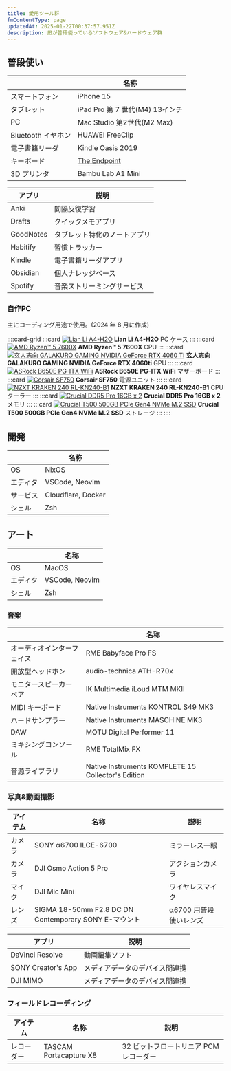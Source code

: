 ```yaml
---
title: 愛用ツール群
fmContentType: page
updatedAt: 2025-01-22T00:37:57.951Z
description: 凪が普段使っているソフトウェア&ハードウェア群
---
```


## 普段使い

| | 名称 |
| --- | --- |
| スマートフォン | iPhone 15 |
| タブレット | iPad Pro 第 7 世代(M4) 13インチ |
| PC | Mac Studio 第2世代(M2 Max) |
| Bluetooth イヤホン | HUAWEI FreeClip |
| 電子書籍リーダ | Kindle Oasis 2019 |
| キーボード | [The Endpoint](https://younagi.dev/ja/blog/split-keyboard-the-endpoint-build/) |
| 3D プリンタ | Bambu Lab A1 Mini |

| アプリ | 説明 |
| --- | --- |
| Anki | 間隔反復学習 |
| Drafts | クイックメモアプリ |
| GoodNotes | タブレット特化のノートアプリ |
| Habitify | 習慣トラッカー |
| Kindle | 電子書籍リーダアプリ |
| Obsidian | 個人ナレッジベース |
| Spotify | 音楽ストリーミングサービス |

### 自作PC

主にコーディング用途で使用。(2024 年 8 月に作成)

::::card-grid
:::card
[![ Lian Li A4-H2O ](../../../assets/images/lian-li-a4-h2o.webp)](https://lian-li.com/ja/product/a4h2o/?cn-reloaded=1)
**Lian Li A4-H2O**
PC ケース
:::
:::card
[![AMD Ryzen™ 5 7600X](../../../assets/images/amd-ryzen-5-7600x.webp)](https://www.amd.com/ja/products/processors/desktops/ryzen/7000-series/amd-ryzen-5-7600x.html)
**AMD Ryzen™ 5 7600X**
CPU
:::
:::card
[![玄人志向 GALAKURO GAMING NVIDIA GeForce RTX 4060 Ti](../../../assets/images/garakuro-geforce-rtx-4060ti.webp)](https://www.kuroutoshikou.com/product/detail/gg-rtx4060ti-e8gb-oc-df.html)
**玄人志向 GALAKURO GAMING NVIDIA GeForce RTX 4060ti**
GPU
:::
:::card
[![ ASRock B650E PG-ITX WiFi ](../../../assets/images/asrock-b650e-pg-itx-wifi.webp)](https://pg.asrock.com/mb/AMD/B650E%20PG-ITX%20WiFi/index.jp.asp)
**ASRock B650E PG-ITX WiFi**
マザーボード
:::
:::card
[![ Corsair SF750 ](../../../assets/images/corsair-sf750.avif)](https://www.corsair.com/jp/ja/p/psu/cp-9020186-jp/sf-series-sf750-750-watt-80-plus-platinum-certified-high-performance-sfx-psu-jp-cp-9020186-jp)
**Corsair SF750**
電源ユニット
:::
:::card
[![ NZXT KRAKEN 240 RL-KN240-B1 ](../../../assets/images/nzxt-kraken-240-black.avif)](https://nzxt.com/ja-JP/product/kraken-240?srsltid=AfmBOopWj0u4VDZ-WDFUF2_38M1i4Y2lJg-uSpQWCu26ZnBwNo-pvUx3)
**NZXT KRAKEN 240 RL-KN240-B1**
CPU クーラー
:::
:::card
[![ Crucial DDR5 Pro 16GB x 2](../../../assets/images/crucial-ddr5-pro.webp)](https://www.crucial.com/memory/ddr5/cp2k16g56c46u5)
**Crucial DDR5 Pro 16GB x 2**
メモリ
:::
:::card
[![ Crucial T500 500GB PCIe Gen4 NVMe M.2 SSD](../../../assets/images/crucial-t500-ssd.webp)](https://www.crucial.jp/ssd/t500/ct500t500ssd8/)
**Crucial T500 500GB PCIe Gen4 NVMe M.2 SSD**
ストレージ
:::
::::

## 開発

|  | 名称 |
| --- | --- |
| OS | NixOS |
| エディタ | VSCode, Neovim |
| サービス | Cloudflare, Docker |
| シェル | Zsh |

## アート

|  | 名称 |
| --- | --- |
| OS | MacOS |
| エディタ | VSCode, Neovim |
| シェル | Zsh |

### 音楽

| | 名称 |
| --- | --- |
| オーディオインターフェイス | RME Babyface Pro FS |
| 開放型ヘッドホン | audio-technica ATH-R70x |
| モニタースピーカーペア | IK Multimedia iLoud MTM MKII |
| MIDI キーボード | Native Instruments KONTROL S49 MK3 |
| ハードサンプラー | Native Instruments MASCHINE MK3 |
| DAW | MOTU Digital Performer 11 |
| ミキシングコンソール | RME TotalMix FX |
| 音源ライブラリ | Native Instruments KOMPLETE 15 Collector's Edition |

### 写真&動画撮影

| アイテム | 名称 | 説明 |
| --- | --- | --- |
| カメラ | SONY α6700 ILCE-6700 | ミラーレス一眼 |
| カメラ | DJI Osmo Action 5 Pro | アクションカメラ |
| マイク | DJI Mic Mini | ワイヤレスマイク |
| レンズ | SIGMA 18-50mm F2.8 DC DN Contemporary SONY E-マウント | α6700 用普段使いレンズ |

| アプリ | 説明 |
| --- | --- |
| DaVinci Resolve | 動画編集ソフト |
| SONY Creator's App | メディアデータのデバイス間連携 |
| DJI MIMO | メディアデータのデバイス間連携 |

### フィールドレコーディング

| アイテム | 名称 | 説明 |
| --- | --- | --- |
| レコーダー | TASCAM Portacapture X8 | 32 ビットフロートリニア PCM レコーダー |
